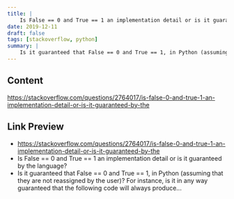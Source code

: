 ```yaml
---
title: |
    Is False == 0 and True == 1 an implementation detail or is it guaranteed by the language?
date: 2019-12-11
draft: false
tags: [stackoverflow, python]
summary: |
    Is it guaranteed that False == 0 and True == 1, in Python (assuming that they are not reassigned by the user)?  For instance, is it in any way guaranteed that the following code will always produce...
---
```


## Content

https://stackoverflow.com/questions/2764017/is-false-0-and-true-1-an-implementation-detail-or-is-it-guaranteed-by-the

## Link Preview

- https://stackoverflow.com/questions/2764017/is-false-0-and-true-1-an-implementation-detail-or-is-it-guaranteed-by-the
- Is False == 0 and True == 1 an implementation detail or is it guaranteed by the language?
- Is it guaranteed that False == 0 and True == 1, in Python (assuming that they are not reassigned by the user)?  For instance, is it in any way guaranteed that the following code will always produce...
